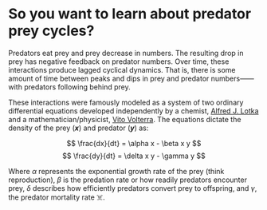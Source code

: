 
# So you want to learn about predator prey cycles?
Predators eat prey and prey decrease in numbers. The resulting drop in prey has negative feedback on predator numbers. 
Over time, these interactions produce lagged cyclical dynamics. That is, there is some amount of time between peaks and 
dips in prey and predator numbers——with predators following behind prey.

These interactions were famously modeled as a system of two ordinary differential equations developed independently by a chemist, 
[Alfred J. Lotka](https://en.wikipedia.org/wiki/Alfred_J._Lotka) and a mathematician/physicist, [Vito Volterra](https://en.wikipedia.org/wiki/Vito_Volterra"). The equations dictate the density of the prey (**$x$**) and predator (**$y$**) as:

 
$$
\frac{dx}{dt} = \alpha x - \beta x y
$$
$$
\frac{dy}{dt} = \delta x y - \gamma y
$$



Where $\alpha$ represents the exponential growth rate of the prey (think reproduction), $\beta$ is the predation rate or how readily predators encounter prey, $\delta$ describes how efficiently predators convert prey to offspring, and $\gamma$, the predator mortality rate ☠️.